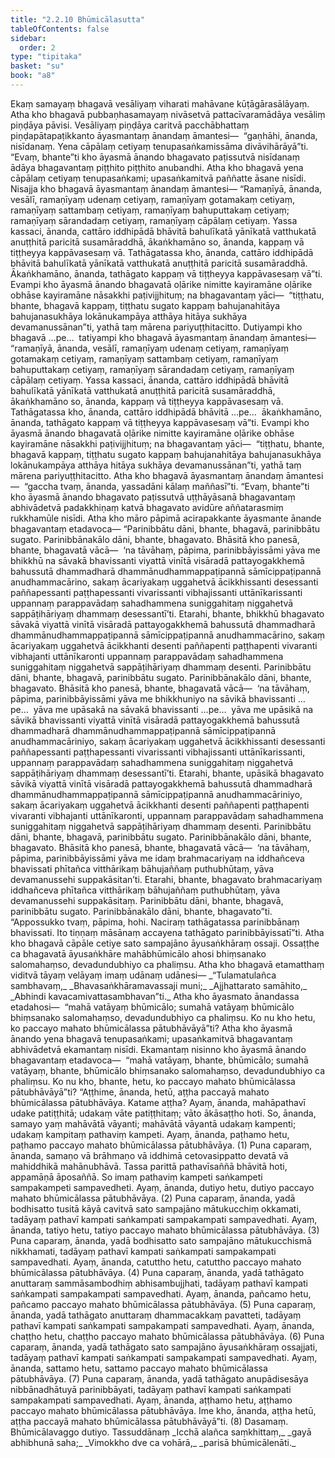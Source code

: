 ```yaml
---
title: "2.2.10 Bhūmicālasutta"
tableOfContents: false
sidebar:
  order: 2
type: "tipitaka"
basket: "su"
book: "a8"
---
```



<DynamicBreadcrumb />

<Division number="70" book="a8" bookNo="17" page="128">

<Paragraph number="688" book="a8">
Ekaṃ samayaṃ bhagavā vesāliyaṃ viharati mahāvane kūṭāgārasālāyaṃ. Atha kho bhagavā pubbaṇhasamayaṃ nivāsetvā pattacīvaramādāya vesāliṃ piṇḍāya pāvisi. Vesāliyaṃ piṇḍāya caritvā pacchābhattaṃ piṇḍapātapaṭikkanto āyasmantaṃ ānandaṃ āmantesi—  “gaṇhāhi, ānanda, nisīdanaṃ. Yena cāpālaṃ cetiyaṃ tenupasaṅkamissāma divāvihārāyā”ti. “Evaṃ, bhante”ti kho āyasmā ānando bhagavato paṭissutvā nisīdanaṃ ādāya bhagavantaṃ piṭṭhito piṭṭhito anubandhi.
</Paragraph>

<Paragraph number="689" book="a8">
Atha kho bhagavā yena cāpālaṃ cetiyaṃ tenupasaṅkami; upasaṅkamitvā paññatte āsane nisīdi. Nisajja kho bhagavā āyasmantaṃ ānandaṃ āmantesi—
</Paragraph>

<Paragraph number="690" book="a8">
“Ramaṇīyā, ānanda, vesālī, ramaṇīyaṃ udenaṃ cetiyaṃ, ramaṇīyaṃ gotamakaṃ cetiyaṃ, ramaṇīyaṃ sattambaṃ cetiyaṃ, ramaṇīyaṃ bahuputtakaṃ cetiyaṃ; ramaṇīyaṃ sārandadaṃ cetiyaṃ, ramaṇīyaṃ cāpālaṃ cetiyaṃ. Yassa kassaci, ānanda, cattāro iddhipādā bhāvitā bahulīkatā yānīkatā vatthukatā anuṭṭhitā paricitā susamāraddhā, ākaṅkhamāno so, ānanda, kappaṃ vā tiṭṭheyya kappāvasesaṃ vā. Tathāgatassa kho, ānanda, cattāro iddhipādā bhāvitā bahulīkatā yānīkatā vatthukatā anuṭṭhitā paricitā susamāraddhā. Ākaṅkhamāno, ānanda, tathāgato kappaṃ vā tiṭṭheyya kappāvasesaṃ vā”ti. Evampi kho āyasmā ānando bhagavatā oḷārike nimitte kayiramāne oḷārike obhāse kayiramāne nāsakkhi paṭivijjhituṃ; na bhagavantaṃ yāci—  “tiṭṭhatu, bhante, bhagavā kappaṃ, tiṭṭhatu sugato kappaṃ bahujanahitāya bahujanasukhāya lokānukampāya atthāya hitāya sukhāya devamanussānan”ti, yathā taṃ mārena pariyuṭṭhitacitto.
</Paragraph>

<Paragraph number="691" book="a8">
Dutiyampi kho bhagavā …pe…  tatiyampi kho bhagavā āyasmantaṃ ānandaṃ āmantesi—  “ramaṇīyā, ānanda, vesālī, ramaṇīyaṃ udenaṃ cetiyaṃ, ramaṇīyaṃ gotamakaṃ cetiyaṃ, ramaṇīyaṃ sattambaṃ cetiyaṃ, ramaṇīyaṃ bahuputtakaṃ cetiyaṃ, ramaṇīyaṃ sārandadaṃ cetiyaṃ, ramaṇīyaṃ cāpālaṃ cetiyaṃ. Yassa kassaci, ānanda, cattāro iddhipādā bhāvitā bahulīkatā yānīkatā vatthukatā anuṭṭhitā paricitā susamāraddhā, ākaṅkhamāno so, ānanda, kappaṃ vā tiṭṭheyya kappāvasesaṃ vā. Tathāgatassa kho, ānanda, cattāro iddhipādā bhāvitā …pe…  ākaṅkhamāno, ānanda, tathāgato kappaṃ vā tiṭṭheyya kappāvasesaṃ vā”ti. Evampi kho āyasmā ānando bhagavatā oḷārike nimitte kayiramāne oḷārike obhāse kayiramāne nāsakkhi paṭivijjhituṃ; na bhagavantaṃ yāci—  “tiṭṭhatu, bhante, bhagavā kappaṃ, tiṭṭhatu sugato kappaṃ bahujanahitāya bahujanasukhāya lokānukampāya atthāya hitāya sukhāya devamanussānan”ti, yathā taṃ mārena pariyuṭṭhitacitto.
</Paragraph>

<Paragraph number="692" book="a8">
Atha kho bhagavā āyasmantaṃ ānandaṃ āmantesi—  “gaccha tvaṃ, ānanda, yassadāni kālaṃ maññasī”ti. “Evaṃ, bhante”ti kho āyasmā ānando bhagavato paṭissutvā uṭṭhāyāsanā bhagavantaṃ abhivādetvā padakkhiṇaṃ katvā bhagavato avidūre aññatarasmiṃ rukkhamūle nisīdi. Atha kho māro pāpimā acirapakkante āyasmante ānande bhagavantaṃ etadavoca—
</Paragraph>

<Paragraph number="693" book="a8">
“Parinibbātu dāni, bhante, bhagavā, parinibbātu sugato. Parinibbānakālo dāni, bhante, bhagavato. Bhāsitā kho panesā, bhante, bhagavatā vācā—  ‘na tāvāhaṃ, pāpima, parinibbāyissāmi yāva me bhikkhū na sāvakā bhavissanti viyattā vinītā visāradā pattayogakkhemā bahussutā dhammadharā dhammānudhammappaṭipannā sāmīcippaṭipannā anudhammacārino, sakaṃ ācariyakaṃ uggahetvā ācikkhissanti desessanti paññapessanti paṭṭhapessanti vivarissanti vibhajissanti uttānīkarissanti uppannaṃ parappavādaṃ sahadhammena suniggahitaṃ niggahetvā sappāṭihāriyaṃ dhammaṃ desessantī’ti. Etarahi, bhante, bhikkhū bhagavato sāvakā viyattā vinītā visāradā pattayogakkhemā bahussutā dhammadharā dhammānudhammappaṭipannā sāmīcippaṭipannā anudhammacārino, sakaṃ ācariyakaṃ uggahetvā ācikkhanti desenti paññapenti paṭṭhapenti vivaranti vibhajanti uttānīkaronti uppannaṃ parappavādaṃ sahadhammena suniggahitaṃ niggahetvā sappāṭihāriyaṃ dhammaṃ desenti.
</Paragraph>

<Paragraph number="694" book="a8">
Parinibbātu dāni, bhante, bhagavā, parinibbātu sugato. Parinibbānakālo dāni, bhante, bhagavato. Bhāsitā kho panesā, bhante, bhagavatā vācā—  ‘na tāvāhaṃ, pāpima, parinibbāyissāmi yāva me bhikkhuniyo na sāvikā bhavissanti …pe…  yāva me upāsakā na sāvakā bhavissanti …pe…  yāva me upāsikā na sāvikā bhavissanti viyattā vinītā visāradā pattayogakkhemā bahussutā dhammadharā dhammānudhammappaṭipannā sāmīcippaṭipannā anudhammacāriniyo, sakaṃ ācariyakaṃ uggahetvā ācikkhissanti desessanti paññapessanti paṭṭhapessanti vivarissanti vibhajissanti uttānīkarissanti, uppannaṃ parappavādaṃ sahadhammena suniggahitaṃ niggahetvā sappāṭihāriyaṃ dhammaṃ desessantī’ti. Etarahi, bhante, upāsikā bhagavato sāvikā viyattā vinītā visāradā pattayogakkhemā bahussutā dhammadharā dhammānudhammappaṭipannā sāmīcippaṭipannā anudhammacāriniyo, sakaṃ ācariyakaṃ uggahetvā ācikkhanti desenti paññapenti paṭṭhapenti vivaranti vibhajanti uttānīkaronti, uppannaṃ parappavādaṃ sahadhammena suniggahitaṃ niggahetvā sappāṭihāriyaṃ dhammaṃ desenti.
</Paragraph>

<Paragraph number="695" book="a8">
Parinibbātu dāni, bhante, bhagavā, parinibbātu sugato. Parinibbānakālo dāni, bhante, bhagavato. Bhāsitā kho panesā, bhante, bhagavatā vācā—  ‘na tāvāhaṃ, pāpima, parinibbāyissāmi yāva me idaṃ brahmacariyaṃ na iddhañceva bhavissati phītañca vitthārikaṃ bāhujaññaṃ puthubhūtaṃ, yāva devamanussehi suppakāsitan’ti. Etarahi, bhante, bhagavato brahmacariyaṃ iddhañceva phītañca vitthārikaṃ bāhujaññaṃ puthubhūtaṃ, yāva devamanussehi suppakāsitaṃ.
</Paragraph>

<Paragraph number="696" book="a8">
Parinibbātu dāni, bhante, bhagavā, parinibbātu sugato. Parinibbānakālo dāni, bhante, bhagavato”ti. “Appossukko tvaṃ, pāpima, hohi. Naciraṃ tathāgatassa parinibbānaṃ bhavissati. Ito tiṇṇaṃ māsānaṃ accayena tathāgato parinibbāyissatī”ti.
</Paragraph>

<Paragraph number="697" book="a8">
Atha kho bhagavā cāpāle cetiye sato sampajāno āyusaṅkhāraṃ ossaji. Ossaṭṭhe ca bhagavatā āyusaṅkhāre mahābhūmicālo ahosi bhiṃsanako salomahaṃso, devadundubhiyo ca phaliṃsu. Atha kho bhagavā etamatthaṃ viditvā tāyaṃ velāyaṃ imaṃ udānaṃ udānesi—
</Paragraph>

<Paragraph number="698" type="verses" book="a8">
_“Tulamatulañca sambhavaṃ,_  
_Bhavasaṅkhāramavassaji muni;_  
_Ajjhattarato samāhito,_  
_Abhindi kavacamivattasambhavan”ti._  

</Paragraph>

<Paragraph number="699" book="a8">
Atha kho āyasmato ānandassa etadahosi—  “mahā vatāyaṃ bhūmicālo; sumahā vatāyaṃ bhūmicālo bhiṃsanako salomahaṃso, devadundubhiyo ca phaliṃsu. Ko nu kho hetu, ko paccayo mahato bhūmicālassa pātubhāvāyā”ti?
</Paragraph>

<Paragraph number="700" book="a8">
Atha kho āyasmā ānando yena bhagavā tenupasaṅkami; upasaṅkamitvā bhagavantaṃ abhivādetvā ekamantaṃ nisīdi. Ekamantaṃ nisinno kho āyasmā ānando bhagavantaṃ etadavoca—  “mahā vatāyaṃ, bhante, bhūmicālo; sumahā vatāyaṃ, bhante, bhūmicālo bhiṃsanako salomahaṃso, devadundubhiyo ca phaliṃsu. Ko nu kho, bhante, hetu, ko paccayo mahato bhūmicālassa pātubhāvāyā”ti?
</Paragraph>

<Paragraph number="701" book="a8">
“Aṭṭhime, ānanda, hetū, aṭṭha paccayā mahato bhūmicālassa pātubhāvāya. Katame aṭṭha? Ayaṃ, ānanda, mahāpathavī udake patiṭṭhitā; udakaṃ vāte patiṭṭhitaṃ; vāto ākāsaṭṭho hoti. So, ānanda, samayo yaṃ mahāvātā vāyanti; mahāvātā vāyantā udakaṃ kampenti; udakaṃ kampitaṃ pathaviṃ kampeti. Ayaṃ, ānanda, paṭhamo hetu, paṭhamo paccayo mahato bhūmicālassa pātubhāvāya. (1)
</Paragraph>

<Paragraph number="702" book="a8">
Puna caparaṃ, ānanda, samaṇo vā brāhmaṇo vā iddhimā cetovasippatto devatā vā mahiddhikā mahānubhāvā. Tassa parittā pathavīsaññā bhāvitā hoti, appamāṇā āposaññā. So imaṃ pathaviṃ kampeti saṅkampeti sampakampeti sampavedheti. Ayaṃ, ānanda, dutiyo hetu, dutiyo paccayo mahato bhūmicālassa pātubhāvāya. (2)
</Paragraph>

<Paragraph number="703" book="a8">
Puna caparaṃ, ānanda, yadā bodhisatto tusitā kāyā cavitvā sato sampajāno mātukucchiṃ okkamati, tadāyaṃ pathavī kampati saṅkampati sampakampati sampavedhati. Ayaṃ, ānanda, tatiyo hetu, tatiyo paccayo mahato bhūmicālassa pātubhāvāya. (3)
</Paragraph>

<Paragraph number="704" book="a8">
Puna caparaṃ, ānanda, yadā bodhisatto sato sampajāno mātukucchismā nikkhamati, tadāyaṃ pathavī kampati saṅkampati sampakampati sampavedhati. Ayaṃ, ānanda, catuttho hetu, catuttho paccayo mahato bhūmicālassa pātubhāvāya. (4)
</Paragraph>

<Paragraph number="705" book="a8">
Puna caparaṃ, ānanda, yadā tathāgato anuttaraṃ sammāsambodhiṃ abhisambujjhati, tadāyaṃ pathavī kampati saṅkampati sampakampati sampavedhati. Ayaṃ, ānanda, pañcamo hetu, pañcamo paccayo mahato bhūmicālassa pātubhāvāya. (5)
</Paragraph>

<Paragraph number="706" book="a8">
Puna caparaṃ, ānanda, yadā tathāgato anuttaraṃ dhammacakkaṃ pavatteti, tadāyaṃ pathavī kampati saṅkampati sampakampati sampavedhati. Ayaṃ, ānanda, chaṭṭho hetu, chaṭṭho paccayo mahato bhūmicālassa pātubhāvāya. (6)
</Paragraph>

<Paragraph number="707" book="a8">
Puna caparaṃ, ānanda, yadā tathāgato sato sampajāno āyusaṅkhāraṃ ossajjati, tadāyaṃ pathavī kampati saṅkampati sampakampati sampavedhati. Ayaṃ, ānanda, sattamo hetu, sattamo paccayo mahato bhūmicālassa pātubhāvāya. (7)
</Paragraph>

<Paragraph number="708" book="a8">
Puna caparaṃ, ānanda, yadā tathāgato anupādisesāya nibbānadhātuyā parinibbāyati, tadāyaṃ pathavī kampati saṅkampati sampakampati sampavedhati. Ayaṃ, ānanda, aṭṭhamo hetu, aṭṭhamo paccayo mahato bhūmicālassa pātubhāvāya. Ime kho, ānanda, aṭṭha hetū, aṭṭha paccayā mahato bhūmicālassa pātubhāvāyā”ti. (8)

</Paragraph>
</Division>

<Paragraph number="709" type="center" book="a8">
Dasamaṃ.



</Paragraph>

<Paragraph number="710" type="center" book="a8">
Bhūmicālavaggo dutiyo.



</Paragraph>

<Paragraph number="711" type="center" book="a8">
Tassuddānaṃ


</Paragraph>

<Paragraph number="712" type="verses" book="a8">
_Icchā alañca saṃkhittaṃ,_  
_gayā abhibhunā saha;_  
_Vimokkho dve ca vohārā,_  
_parisā bhūmicālenāti._
</Paragraph>